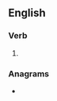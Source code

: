 ==English==

===Verb===
{{head|en|verb form}}

# {{en-past of|satirize}}

===Anagrams===
* {{anagrams|en|triazides}}